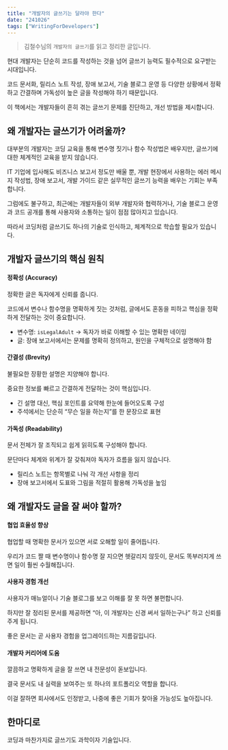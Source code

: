 ```yaml
---
title: "개발자의 글쓰기는 달라야 한다"
date: "241026"
tags: ["WritingForDevelopers"]
---
```


> 김철수님의 `개발자의 글쓰기`를 읽고 정리한 글입니다.

현대 개발자는 단순히 코드를 작성하는 것을 넘어 글쓰기 능력도 필수적으로 요구받는 시대입니다.

코드 문서화, 릴리스 노트 작성, 장애 보고서, 기술 블로그 운영 등 다양한 상황에서 정확하고 간결하며 가독성이 높은 글을 작성해야 하기 때문입니다.

이 책에서는 개발자들이 흔히 겪는 글쓰기 문제를 진단하고, 개선 방법을 제시합니다.

## 왜 개발자는 글쓰기가 어려울까?

대부분의 개발자는 코딩 교육을 통해 변수명 짓기나 함수 작성법은 배우지만, 글쓰기에 대한 체계적인 교육을 받지 않습니다.

IT 기업에 입사해도 비즈니스 보고서 정도만 배울 뿐, 개발 현장에서 사용하는 에러 메시지 작성법, 장애 보고서, 개발 가이드 같은 실무적인 글쓰기 능력을 배우는 기회는 부족합니다.

그럼에도 불구하고, 최근에는 개발자들이 외부 개발자와 협력하거나, 기술 블로그 운영과 코드 공개를 통해 사용자와 소통하는 일이 점점 많아지고 있습니다.

따라서 코딩처럼 글쓰기도 하나의 기술로 인식하고, 체계적으로 학습할 필요가 있습니다.

## 개발자 글쓰기의 핵심 원칙

#### 정확성 (Accuracy)

정확한 글은 독자에게 신뢰를 줍니다.

코드에서 변수나 함수명을 명확하게 짓는 것처럼, 글에서도 혼동을 피하고 핵심을 정확하게 전달하는 것이 중요합니다.

- 변수명: `isLegalAdult` → 독자가 바로 이해할 수 있는 명확한 네이밍
- 글: 장애 보고서에서는 문제를 명확히 정의하고, 원인을 구체적으로 설명해야 함

#### 간결성 (Brevity)

불필요한 장황한 설명은 지양해야 합니다.

중요한 정보를 빠르고 간결하게 전달하는 것이 핵심입니다.

- 긴 설명 대신, 핵심 포인트를 요약해 한눈에 들어오도록 구성
- 주석에서는 단순히 “무슨 일을 하는지”를 한 문장으로 표현

#### 가독성 (Readability)

문서 전체가 잘 조직되고 쉽게 읽히도록 구성해야 합니다.

문단마다 체계와 위계가 잘 갖춰져야 독자가 흐름을 잃지 않습니다.

- 릴리스 노트는 항목별로 나눠 각 개선 사항을 정리
- 장애 보고서에서 도표와 그림을 적절히 활용해 가독성을 높임

## 왜 개발자도 글을 잘 써야 할까?

#### 협업 효율성 향상

협업할 때 명확한 문서가 있으면 서로 오해할 일이 줄어듭니다.

우리가 코드 짤 때 변수명이나 함수명 잘 지으면 헷갈리지 않듯이, 문서도 똑부러지게 쓰면 일이 훨씬 수월해집니다.

#### 사용자 경험 개선

사용자가 매뉴얼이나 기술 블로그를 보고 이해를 잘 못 하면 불편합니다.

하지만 잘 정리된 문서를 제공하면 “아, 이 개발자는 신경 써서 일하는구나” 하고 신뢰를 주게 됩니다.

좋은 문서는 곧 사용자 경험을 업그레이드하는 지름길입니다.

#### 개발자 커리어에 도움

깔끔하고 명확하게 글을 잘 쓰면 내 전문성이 돋보입니다.

결국 문서도 내 실력을 보여주는 또 하나의 포트폴리오 역할을 합니다.

이걸 잘하면 회사에서도 인정받고, 나중에 좋은 기회가 찾아올 가능성도 높아집니다.

## 한마디로

코딩과 마찬가지로 글쓰기도 과학이자 기술입니다.
